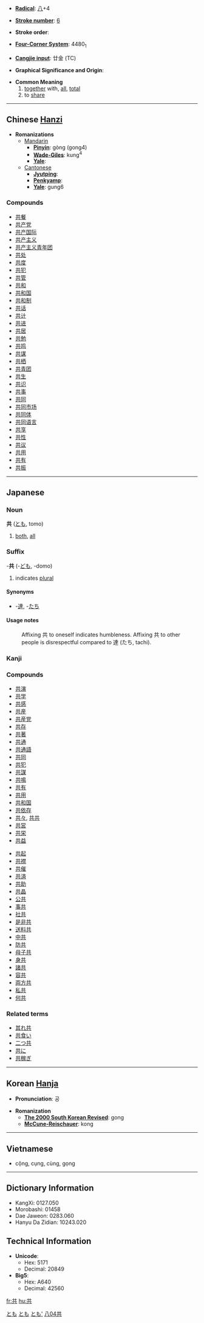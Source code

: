 * '''[[Wiktionary:Chinese radical index| Radical]]''': [[Wiktionary:Chinese radical index 八|八]]+4

* '''[[Wiktionary:Chinese total strokes index|Stroke number]]''': [[Wiktionary:Chinese total strokes index 6|6]]

* '''Stroke order''': 

* '''[[Wiktionary:Chinese four corner index|Four-Corner System]]''': 4480<sub>1</sub>

* '''[[Wiktionary:Chinese Cangjie index|Cangjie input]]''': 廿金 (TC)

* '''Graphical Significance and Origin''': 

* '''Common Meaning'''
*# [[together]] with, [[all]], [[total]]
*# to [[share]]


----

== Chinese [[Hanzi]] ==

* '''Romanizations'''
** [[Mandarin]]
*** '''[[Pinyin]]''': gòng (gong4)
*** '''[[Wade-Giles]]''': kung<sup>4</sup>
*** '''[[Yale]]''': 
**[[Cantonese]]
***'''[[Jyutping]]''':
***'''[[Penkyamp]]''': 
***'''[[Yale]]''': gung6

===Compounds===
*[[共餐]]
*[[共产党]]
*[[共产国际]]
*[[共产主义]]
*[[共产主义青年团]]
*[[共处]]
*[[共度]]
*[[共犯]]
*[[共管]]
*[[共和]]
*[[共和国]]
*[[共和制]]
*[[共话]]
*[[共计]]
*[[共进]]
*[[共居]]
*[[共勉]]
*[[共鸣]]
*[[共谋]]
*[[共栖]]
*[[共青团]]
*[[共生]]
*[[共识]]
*[[共事]]
*[[共同]]
*[[共同市场]]
*[[共同体]]
*[[共同语言]]
*[[共享]]
*[[共性]]
*[[共议]]
*[[共用]]
*[[共有]]
*[[共振]]


----

== Japanese ==
[[Category:Japanese language|とも]]
===Noun===
[[Category:Japanese nouns|とも]]
'''共''' ([[とも]], tomo)
# [[both]], [[all]]


===Suffix===
[[Category:Japanese suffixes|とも']]
-'''共''' (-[[ども]], -domo)
# indicates [[plural]]
====Synonyms====
*-[[達]], -[[たち]]
====Usage notes====
: Affixing 共 to oneself indicates humbleness. Affixing 共 to other people is disrespectful compared to 達 (たち, tachi).

===Kanji===
{{kanji|[[きょう]] (kyō)|[[とも]] (tomo), [[ともに]] (tomoni), [[ども]] (domo)}}

===Compounds===
{{top}}
*[[共演]]
*[[共学]]
*[[共感]]
*[[共産]]
*[[共産党]]
*[[共存]]
*[[共著]]
*[[共通]]
*[[共通語]]
*[[共同]]
*[[共犯]]
*[[共謀]]
*[[共鳴]]
*[[共有]]
*[[共用]]
*[[共和国]]
*[[共依存]]
*[[共々]], [[共共]]
*[[共営]]
*[[共栄]]
*[[共益]]
{{mid}}
*[[共起]]
*[[共襟]]
*[[共催]]
*[[共済]]
*[[共助]]
*[[共晶]]
*[[公共]]
*[[事共]]
*[[社共]]
*[[是非共]]
*[[送料共]]
*[[中共]]
*[[防共]]
*[[母子共]]
*[[身共]]
*[[諸共]]
*[[容共]]
*[[両方共]]
*[[私共]]
*[[何共]]
{{bottom}}
 

===Related terms===
*[[其れ共]]
*[[共食い]]
*[[二つ共]]
*[[共に]]
*[[共稼ぎ]]

----

== Korean [[Hanja]] ==

* '''Pronunciation''': 공

* '''Romanization'''
** '''[[The 2000 South Korean Revised Romanization|The 2000 South Korean Revised]]''': gong
** '''[[McCune-Reischauer]]''': kong

----

==Vietnamese==

* cộng, cụng, cùng, gọng

----

== Dictionary Information ==

* KangXi: 0127.050
* Morobashi: 01458
* Dae Jaweon: 0283.060
* Hanyu Da Zidian: 10243.020

== Technical Information ==

* '''Unicode''':
** Hex: 5171
** Decimal: 20849
* '''Big5''':
** Hex: A640
** Decimal: 42560

[[Category:Japanese kanji|八04共]]

[[fr:共]]
[[hu:共]]